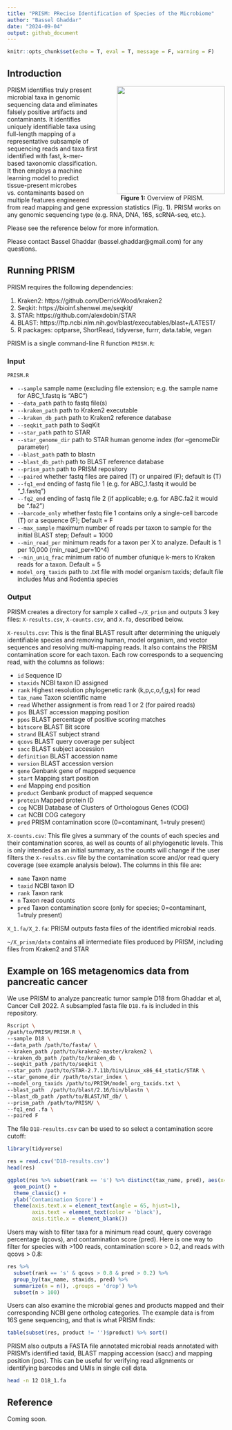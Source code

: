 ```yaml
---
title: "PRISM: PRecise Identification of Species of the Microbiome"
author: "Bassel Ghaddar"
date: "2024-09-04"
output: github_document
---
```


```r
knitr::opts_chunk$set(echo = T, eval = T, message = F, warning = F)
```

## Introduction 
<div style="float: right; text-align: center;">
  <img src="Figure 1.png" width="250px" style="float: right; margin-left: 40px;" />
  <div style="text-align: center;"><strong>Figure 1:</strong> Overview of PRISM.</div>
</div>

PRISM identifies truly present microbial taxa in genomic sequencing data and eliminates falsely positive artifacts and contaminants. It identifies uniquely identifiable taxa using full-length mapping of a representative subsample of sequencing reads and taxa first identified with fast, k-mer-based taxonomic classification. It then employs a machine learning model to predict tissue-present microbes vs. contaminants based on multiple features engineered from read mapping and gene expression statistics (Fig. 1). PRISM works on any genomic sequencing type (e.g. RNA, DNA, 16S, scRNA-seq, etc.). 

Please see the reference below for more information.

Please contact Bassel Ghaddar (bassel.ghaddar@gmail.com) for any questions.


## Running PRISM 
PRISM requires the following dependencies:

1. Kraken2: https://github.com/DerrickWood/kraken2
2. Seqkit: https://bioinf.shenwei.me/seqkit/
3. STAR: https://github.com/alexdobin/STAR
4. BLAST: https://ftp.ncbi.nlm.nih.gov/blast/executables/blast+/LATEST/
5. R packages: optparse, ShortRead, tidyverse, furrr, data.table, vegan

PRISM is a single command-line R function ```PRISM.R```: 

### Input

```PRISM.R```

* ```--sample``` sample name (excluding file extension; e.g. the sample name for ABC_1.fastq is "ABC")
* ```--data_path``` path to fastq file(s)
* ```--kraken_path``` path to Kraken2 executable 
* ```--kraken_db_path``` path to Kraken2 reference database
* ```--seqkit_path``` path to SeqKit
* ```--star_path``` path to STAR
* ```--star_genome_dir``` path to STAR human genome index (for --genomeDir parameter)
* ```--blast_path``` path to blastn
* ```--blast_db_path``` path to BLAST reference database
* ```--prism_path``` path to PRISM repository 
* ```--paired``` whether fastq files are paired (T) or unpaired (F); default is (T)
* ```--fq1_end``` ending of fastq file 1 (e.g. for ABC_1.fastq it would be "_1.fastq")
* ```--fq2_end``` ending of fastq file 2 (if applicable; e.g. for ABC.fa2 it would be ".fa2")
* ```--barcode_only``` whether fastq file 1 contains only a single-cell barcode (T) or a sequence (F); Default = F
* ```--max_sample``` maximum number of reads per taxon to sample for the initial BLAST step; Default = 1000
* ```--min_read_per``` minimum reads for a taxon per X to analyze. Default is 1 per 10,000 (min_read_per=10^4)
* ```--min_uniq_frac``` minimum ratio of number ofunique k-mers to Kraken reads for a taxon. Default = 5
* ```model_org_taxids``` path to .txt file with model organism taxids; default file includes Mus and Rodentia species

### Output

PRISM creates a directory for sample ```X``` called ```~/X_prism``` and outputs 3 key files: ```X-results.csv```, ```X-counts.csv```, and ```X.fa```, described below. 

```X-results.csv```: 
This is the final BLAST result after determining the uniquely identifiable species and removing human, model organism, and vector sequences and resolving multi-mapping reads. It also contains the PRISM contamination score for each taxon. Each row corresponds to a sequencing read, with the columns as follows: 

* ```id``` Sequence ID
* ```staxids``` NCBI taxon ID assigned
* ```rank``` Highest resolution phylogenetic rank (k,p,c,o,f,g,s) for read
* ```tax_name``` Taxon scientific name
* ```read``` Whether assignment is from read 1 or 2 (for paired reads)
* ```pos``` BLAST accession mapping position 
* ```ppos``` BLAST percentage of positive scoring matches
* ```bitscore``` BLAST Bit score
* ```strand``` BLAST subject strand
* ```qcovs``` BLAST query coverage per subject
* ```sacc``` BLAST subject accession 
* ```definition``` BLAST accession name
* ```version``` BLAST accession version 
* ```gene``` Genbank gene of mapped sequence
* ```start``` Mapping start position 
* ```end``` Mapping end position 
* ```product``` Genbank product of mapped sequence
* ```protein``` Mapped protein ID
* ```cog``` NCBI Database of Clusters of Orthologous Genes (COG)
* ```cat``` NCBI COG category
* ```pred``` PRISM contamination score (0=contaminant, 1=truly present)

```X-counts.csv```: 
This file gives a summary of the counts of each species and their contamination scores, as well as counts of all phylogenetic levels. This is only intended as an initial summary, as the counts will change if the user filters the ```X-results.csv``` file by the contamination score and/or read query coverage (see example analysis below). The columns in this file are: 

* ```name``` Taxon name
* ```taxid``` NCBI taxon ID 
* ```rank``` Taxon rank
* ```n``` Taxon read counts
* ```pred``` Taxon contamination score (only for species; 0=contaminant, 1=truly present)

```X_1.fa/X_2.fa```: 
PRISM outputs fasta files of the identified microbial reads. 

```~/X_prism/data``` contains all intermediate files produced by PRISM, including files from Kraken2 and STAR

## Example on 16S metagenomics data from pancreatic cancer
We use PRISM to analyze pancreatic tumor sample D18 from Ghaddar et al, Cancer Cell 2022. A subsampled fasta file ```D18.fa``` is included in this repository.  

```bash
Rscript \
/path/to/PRISM/PRISM.R \
--sample D18 \
--data_path /path/to/fasta/ \
--kraken_path /path/to/kraken2-master/kraken2 \
--kraken_db_path /path/to/kraken_db \
--seqkit_path /path/to/seqkit \
--star_path /path/to/STAR-2.7.11b/bin/Linux_x86_64_static/STAR \
--star_genome_dir /path/to/star_index \
--model_org_taxids /path/to/PRISM/model_org_taxids.txt \
--blast_path  /path/to/blast/2.16/bin/blastn \
--blast_db_path /path/to/BLAST/NT_db/ \
--prism_path /path/to/PRISM/ \
--fq1_end .fa \
--paired F
```

The file ```D18-results.csv``` can be used to so select a contamination score cutoff: 

```r
library(tidyverse)

res = read.csv('D18-results.csv') 
head(res)

ggplot(res %>% subset(rank == 's') %>% distinct(tax_name, pred), aes(x=reorder(tax_name, -pred),y=pred)) + 
  geom_point() + 
  theme_classic() + 
  ylab('Contamination Score') + 
  theme(axis.text.x = element_text(angle = 65, hjust=1),
        axis.text = element_text(color = 'black'), 
        axis.title.x = element_blank())
```

Users may wish to filter taxa for a minimum read count, query coverage percentage (qcovs), and contamination score (pred). Here is one way to filter for species with >100 reads, contamination score > 0.2, and reads with qcovs > 0.8: 

```r
res %>% 
  subset(rank == 's' & qcovs > 0.8 & pred > 0.2) %>% 
  group_by(tax_name, staxids, pred) %>% 
  summarize(n = n(), .groups = 'drop') %>%
  subset(n > 100) 
```

Users can also examine the microbial genes and products mapped and their corresponding NCBI gene ortholog categories. The example data is from 16S gene sequencing, and that is what PRISM finds:

```r
table(subset(res, product != '')$product) %>% sort() 
```

PRISM also outputs a FASTA file annotated microbial reads annotated with PRISM's identified taxid, BLAST mapping accession (sacc) and mapping position (pos). This can be useful for verifying read alignments or identifying barcodes and UMIs in single cell data. 
```bash
head -n 12 D18_1.fa
```


## Reference
Coming soon.
